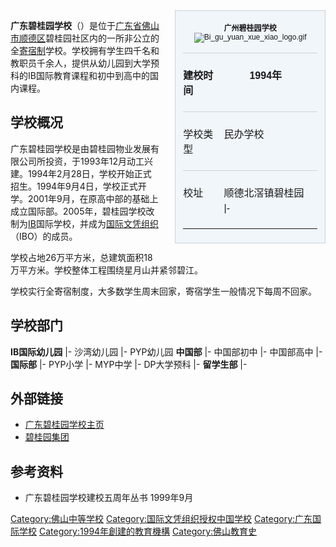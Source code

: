 {{no footnotes|time=2017-07-07T10:48:02+00:00}}
<div style="float: right; margin: 0 0 1em 2em; width: 20em; text-align: right; font-size: 0.86em; font-family: lucida grande, sans-serif; line-height: normal;"><!-- start of floated right section -->
<div style="border: 1px solid #ccd2d9; background: #f0f6fa; text-align: left; padding: 0.5em 1em; text-align: center;"><!-- start of slate grey box -->
'''广州碧桂园学校'''
[[File:Bi_gu_yuan_xue_xiao_logo.gif|center]]
{| style="background: transparent; text-align: left; table-layout: auto; border-collapse: collapse; padding: 0; font-size: 100%;" cellspacing="0" cellpadding="0"
! style="border-top: solid 1px #ccd2d9; padding: 0.4em 1em 0.4em 0; vertical-align: top; text-align: left;" | 建校时间
| style="border-top: solid 1px #ccd2d9; padding: 0.4em 1em 0.4em 0; vertical-align: top" | 1994年
|-
! style="border-top: solid 1px #ccd2d9; padding: 0.4em 1em 0.4em 0; vertical-align: top; text-align: left;" | 学校类型
| style="border-top: solid 1px #ccd2d9; padding: 0.4em 1em 0.4em 0; vertical-align: top" | 民办学校
|-
! style="border-top: solid 1px #ccd2d9; padding: 0.4em 1em 0.4em 0; vertical-align: top; text-align: left;" | 校址
| style="border-top: solid 1px #ccd2d9; padding: 0.4em 1em 0.4em 0; vertical-align: top" | 顺德北滘镇碧桂园
|-　　
|}
</div>
</div>

'''广东碧桂园学校'''（{{lang-en|'''Guangdong Country Garden School'''}}）是位于[[广东省|广东省]][[佛山市|佛山市]][[顺德区|顺德区]]碧桂园社区内的一所非公立的全[[寄宿制|寄宿制]]学校。学校拥有学生四千名和教职员千余人，提供从幼儿园到大学预科的IB国际教育课程和初中到高中的国内课程。

==学校概况==
广东碧桂园学校是由碧桂园物业发展有限公司所投资，于1993年12月动工兴建。1994年2月28日，学校开始正式招生。1994年9月4日，学校正式开学。2001年9月，在原高中部的基础上成立国际部。2005年，碧桂园学校改制为[[IB|IB]]国际学校，并成为[[国际文凭组织|国际文凭组织]]（IBO）的成员。

学校占地26万平方米，总建筑面积18万平方米。学校整体工程围绕星月山并紧邻碧江。

学校实行全寄宿制度，大多数学生周末回家，寄宿学生一般情况下每周不回家。

==学校部门== 
'''IB国际幼儿园''' 
|-
沙湾幼儿园 
|-
PYP幼儿园 
'''中国部'''  
|-
中国部初中 
|-
中国部高中 
|-
'''国际部''' 
|-
PYP小学 
|-
MYP中学 
|-
DP大学预科
|- 
'''留学生部'''  
|-

==外部链接==
* [https://web.archive.org/web/20070129124058/http://www.gdcgs.sdnet.gd.cn/ 广东碧桂园学校主页]
* [http://www.bgy.com.cn/ 碧桂园集团] {{Wayback|url=http://www.bgy.com.cn/ |date=20070202200855 }}

==参考资料==
* 广东碧桂园学校建校五周年丛书 1999年9月
{{在广东的国际学校}}
[[Category:佛山中等学校|Category:佛山中等学校]]
[[Category:国际文凭组织授权中国学校|Category:国际文凭组织授权中国学校]]
[[Category:广东国际学校|Category:广东国际学校]]
[[Category:1994年創建的教育機構|Category:1994年創建的教育機構]]
[[Category:佛山教育史|Category:佛山教育史]]